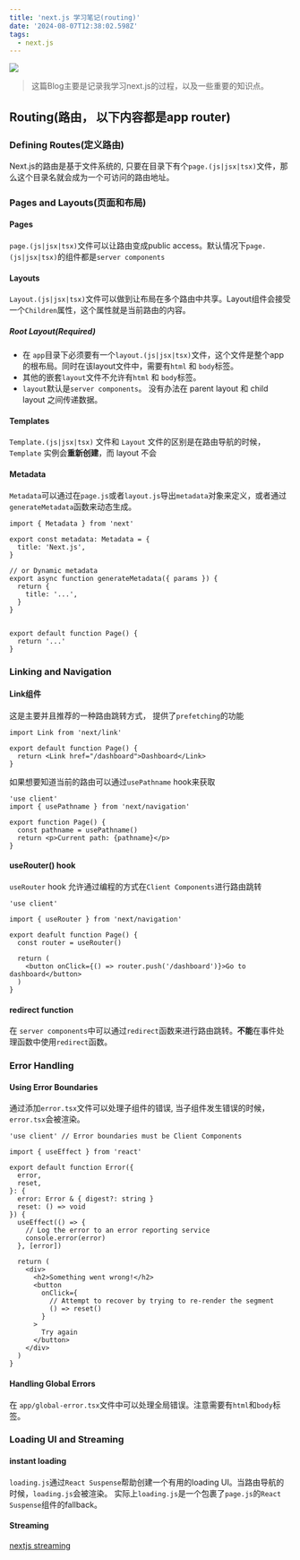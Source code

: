 ```yaml
---
title: 'next.js 学习笔记(routing)'
date: '2024-08-07T12:38:02.598Z'
tags:
  - next.js
---
```


<img className="rounded-xl" src="/images/learn-next/top.webp" />

> 这篇Blog主要是记录我学习next.js的过程，以及一些重要的知识点。

## Routing(路由， 以下内容都是app router)

### Defining Routes(定义路由)
Next.js的路由是基于文件系统的, 只要在目录下有个`page.(js|jsx|tsx)`文件，那么这个目录名就会成为一个可访问的路由地址。

### Pages and Layouts(页面和布局)

#### Pages

`page.(js|jsx|tsx)`文件可以让路由变成public access。默认情况下`page.(js|jsx|tsx)`的组件都是`server components`

#### Layouts
`Layout.(js|jsx|tsx)`文件可以做到让布局在多个路由中共享。Layout组件会接受一个`Children`属性，这个属性就是当前路由的内容。

##### Root Layout(Required)
- 在 `app`目录下必须要有一个`layout.(js|jsx|tsx)`文件，这个文件是整个app的根布局。同时在该layout文件中，需要有`html` 和 `body`标签。
- 其他的嵌套`layout`文件不允许有`html` 和 `body`标签。
- `layout`默认是`server components`。 没有办法在 parent layout 和 child layout 之间传递数据。

#### Templates
`Template.(js|jsx|tsx)` 文件和 `Layout` 文件的区别是在路由导航的时候， `Template` 实例会**重新创建**，而 layout 不会

#### Metadata
`Metadata`可以通过在`page.js`或者`layout.js`导出`metadata`对象来定义，或者通过`generateMetadata`函数来动态生成。
```tsx
import { Metadata } from 'next'

export const metadata: Metadata = {
  title: 'Next.js',
}

// or Dynamic metadata
export async function generateMetadata({ params }) {
  return {
    title: '...',
  }
}


export default function Page() {
  return '...'
}
```

### Linking and Navigation

#### Link组件
这是主要并且推荐的一种路由跳转方式， 提供了`prefetching`的功能
```tsx
import Link from 'next/link'

export default function Page() {
  return <Link href="/dashboard">Dashboard</Link>
}
```
如果想要知道当前的路由可以通过`usePathname` hook来获取
```tsx
'use client'
import { usePathname } from 'next/navigation'

export function Page() {
  const pathname = usePathname()
  return <p>Current path: {pathname}</p>
}
```
#### useRouter() hook
`useRouter` hook 允许通过编程的方式在`Client Components`进行路由跳转

```tsx
'use client'

import { useRouter } from 'next/navigation'

export deafult function Page() {
  const router = useRouter()

  return (
    <button onClick={() => router.push('/dashboard')}>Go to dashboard</button>
  )
}
```

#### redirect function
在 `server components`中可以通过`redirect`函数来进行路由跳转。**不能**在事件处理函数中使用`redirect`函数。

### Error Handling
#### Using Error Boundaries
通过添加`error.tsx`文件可以处理子组件的错误, 当子组件发生错误的时候，`error.tsx`会被渲染。
```tsx
'use client' // Error boundaries must be Client Components

import { useEffect } from 'react'

export default function Error({
  error,
  reset,
}: {
  error: Error & { digest?: string }
  reset: () => void
}) {
  useEffect(() => {
    // Log the error to an error reporting service
    console.error(error)
  }, [error])

  return (
    <div>
      <h2>Something went wrong!</h2>
      <button
        onClick={
          // Attempt to recover by trying to re-render the segment
          () => reset()
        }
      >
        Try again
      </button>
    </div>
  )
}
```

#### Handling Global Errors
在 `app/global-error.tsx`文件中可以处理全局错误。注意需要有`html`和`body`标签。


### Loading UI and Streaming
#### instant loading
`loading.js`通过`React Suspense`帮助创建一个有用的loading UI。当路由导航的时候，`loading.js`会被渲染。
实际上`loading.js`是一个包裹了`page.js`的`React Suspense`组件的fallback。

#### Streaming
[nextjs streaming](https://nextjs.org/docs/app/building-your-application/routing/loading-ui-and-streaming#what-is-streaming)
